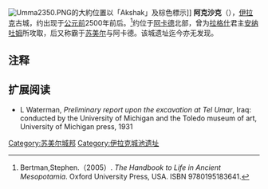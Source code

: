 [[File:Umma2350.PNG|thumb]]的大約位置以「Akshak」及棕色標示]]
'''阿克沙克'''（{{lang-en|Akshak}}），[[伊拉克|伊拉克]]古城，约出现于[[公元前|公元前]]2500年前后。<ref>Bertman,Stephen.（2005）. ''The Handbook to Life in Ancient Mesopotamia''. Oxford University Press, USA. ISBN 9780195183641.</ref>约位于[[阿卡德|阿卡德]]北部，曾为[[拉格什|拉格什]]君主[[安纳吐姆|安纳吐姆]]所攻取，后又称霸于[[苏美尔|苏美尔]]与阿卡德。该城遗址迄今亦无发现。

== 注释 ==
{{Reflist}}

==扩展阅读==
*L Waterman, ''Preliminary report upon the excavation at Tel Umar'', Iraq: conducted by the University of Michigan and the Toledo museum of art, University of Michigan press, 1931

[[Category:苏美尔城邦|Category:苏美尔城邦]]
[[Category:伊拉克城池遗址|Category:伊拉克城池遗址]]